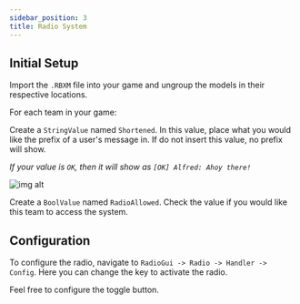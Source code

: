 ```yaml
---
sidebar_position: 3
title: Radio System
---
```


## Initial Setup

Import the `.RBXM` file into your game and ungroup the models in their respective locations.

For each team in your game:

Create a `StringValue` named `Shortened`. In this value, place what you would like the prefix of a user's message in. If do not insert this value, no prefix will show.

_If your value is `OK`, then it will show as `[OK] Alfred: Ahoy there!`_

![img alt](/img/docs/rbx_radio_system_preview.png)

Create a `BoolValue` named `RadioAllowed`. Check the value if you would like this team to access the system.

## Configuration

To configure the radio, navigate to `RadioGui -> Radio -> Handler -> Config`. Here you can change the key to activate the radio.

Feel free to configure the toggle button.&#x20;
